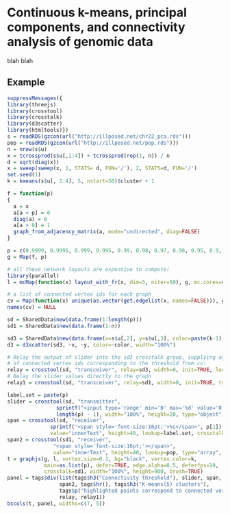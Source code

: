 # Continuous k-means, principal components, and connectivity analysis of genomic data

blah blah

## Example

```r
suppressMessages({
library(threejs)
library(crosstool)
library(crosstalk)
library(d3scatter)
library(htmltools)})
s = readRDS(gzcon(url("http://illposed.net/chr22_pca.rds")))
pop = readRDS(gzcon(url("http://illposed.net/pop.rds")))
n = nrow(s$u)
x = tcrossprod(s$u[,1:4]) + tcrossprod(rep(1, n)) / n
d = sqrt(diag(x))
x = sweep(sweep(x, 1, STATS= d, FUN='/'), 2, STATS=d, FUN='/')
set.seed(1)
k = kmeans(s$u[, 1:4], 5, nstart=50)$cluster + 1

f = function(p)
{
  a = x
  a[a < p] = 0
  diag(a) = 0
  a[a > 0] = 1
  graph_from_adjacency_matrix(a, mode="undirected", diag=FALSE)
}

p = c(0.9999, 0.9995, 0.999, 0.995, 0.99, 0.98, 0.97, 0.96, 0.95, 0.9, 0.8)
g = Map(f, p)

# all these network layouts are expensive to compute!
library(parallel)
l = mcMap(function(x) layout_with_fr(x, dim=3, niter=50), g, mc.cores=detectCores())

# a list of connected vertex ids for each graph
cv = Map(function(x) unique(as.vector(get.edgelist(x, names=FALSE))), g)
names(cv) = NULL

sd = SharedData$new(data.frame(1:length(p)))
sd1 = SharedData$new(data.frame(1:n))

sd3 = SharedData$new(data.frame(x=s$u[,2], y=s$u[,3], color=paste(k-1)))
d3 = d3scatter(sd3, ~x, ~y, color=~color, width="100%")

# Relay the output of slider into the sd3 crosstalk group, supplying an array
# of connected vertex ids corresponding to the threshold from cv:
relay = crosstool(sd, "transceiver", relay=sd3, width=0, init=TRUE, lookup=cv)
# Relay the slider values directly to the graph
relay1 = crosstool(sd, "transceiver", relay=sd1, width=0, init=TRUE, type="object")

label.set = paste(p)
slider = crosstool(sd, "transmitter",
                sprintf("<input type='range' min='0' max='%d' value='0'/>",
                length(p) - 1), width="100%", height=20, type="object")
span = crosstool(sd, "receiver",
              sprintf("<span style='font-size:16pt;'>%s</span>", p[1]),
              value="innerText", height=40, lookup=label.set, crosstalk_key=paste(0:(length(p) - 1)))
span2 = crosstool(sd1, "receiver",
               "<span style='font-size:16pt;'></span>",
               value="innerText", height=40, lookup=pop, type="array", width="100%")
t = graphjs(g, l, vertex.size=0.1, bg="black", vertex.color=k,
            main=as.list(p), defer=TRUE, edge.alpha=0.5, deferfps=10,
            crosstalk=sd1, width="100%", height=900, brush=TRUE)
panel = tags$div(list(tags$h3("Connectivity threshold"), slider, span, tags$hr(),
                 span2, tags$hr(), tags$h3("K-means(5) clusters"),
                 tags$p("highlighted points correspond to connected vertices"), d3,
                 relay, relay1))
bscols(t, panel, widths=c(7, 5))
```
